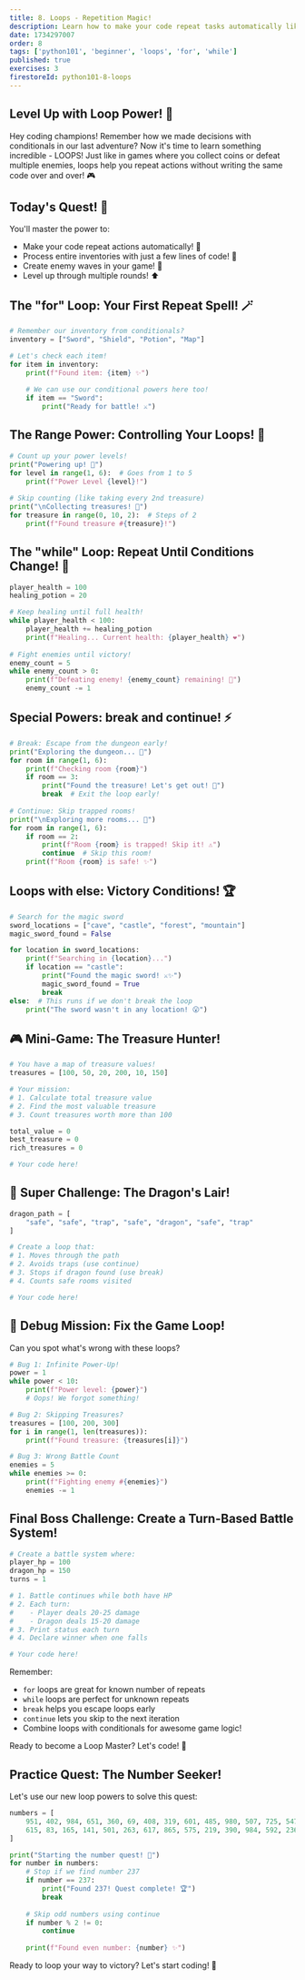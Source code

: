 ```yaml
---
title: 8. Loops - Repetition Magic! 
description: Learn how to make your code repeat tasks automatically like a true coding wizard!
date: 1734297007
order: 8
tags: ['python101', 'beginner', 'loops', 'for', 'while']
published: true
exercises: 3
firestoreId: python101-8-loops
---
```


## Level Up with Loop Power! 🔄

Hey coding champions! Remember how we made decisions with conditionals in our last adventure? Now it's time to learn something incredible - LOOPS! Just like in games where you collect coins or defeat multiple enemies, loops help you repeat actions without writing the same code over and over! 🎮

## Today's Quest! 🎯
You'll master the power to:
- Make your code repeat actions automatically! 🔄
- Process entire inventories with just a few lines of code! 🎒
- Create enemy waves in your game! 👾
- Level up through multiple rounds! ⬆️

## The "for" Loop: Your First Repeat Spell! 🪄

```python showLineNumbers
# Remember our inventory from conditionals?
inventory = ["Sword", "Shield", "Potion", "Map"]

# Let's check each item!
for item in inventory:
    print(f"Found item: {item} ✨")
    
    # We can use our conditional powers here too!
    if item == "Sword":
        print("Ready for battle! ⚔️")
```

## The Range Power: Controlling Your Loops! 🎯

```python showLineNumbers
# Count up your power levels!
print("Powering up! 🔋")
for level in range(1, 6):  # Goes from 1 to 5
    print(f"Power Level {level}!")
    
# Skip counting (like taking every 2nd treasure)
print("\nCollecting treasures! 💎")
for treasure in range(0, 10, 2):  # Steps of 2
    print(f"Found treasure #{treasure}!")
```

## The "while" Loop: Repeat Until Conditions Change! 🔄

```python showLineNumbers
player_health = 100
healing_potion = 20

# Keep healing until full health!
while player_health < 100:
    player_health += healing_potion
    print(f"Healing... Current health: {player_health} ❤️")
    
# Fight enemies until victory!
enemy_count = 5
while enemy_count > 0:
    print(f"Defeating enemy! {enemy_count} remaining! 👾")
    enemy_count -= 1
```

## Special Powers: break and continue! ⚡

```python showLineNumbers
# Break: Escape from the dungeon early!
print("Exploring the dungeon... 🏰")
for room in range(1, 6):
    print(f"Checking room {room}")
    if room == 3:
        print("Found the treasure! Let's get out! 💎")
        break  # Exit the loop early!
        
# Continue: Skip trapped rooms!
print("\nExploring more rooms... 🏰")
for room in range(1, 6):
    if room == 2:
        print(f"Room {room} is trapped! Skip it! ⚠️")
        continue  # Skip this room!
    print(f"Room {room} is safe! ✨")
```

## Loops with else: Victory Conditions! 🏆

```python showLineNumbers
# Search for the magic sword
sword_locations = ["cave", "castle", "forest", "mountain"]
magic_sword_found = False

for location in sword_locations:
    print(f"Searching in {location}...")
    if location == "castle":
        print("Found the magic sword! ⚔️✨")
        magic_sword_found = True
        break
else:  # This runs if we don't break the loop
    print("The sword wasn't in any location! 😮")
```

## 🎮 Mini-Game: The Treasure Hunter!

```python showLineNumbers
# You have a map of treasure values!
treasures = [100, 50, 20, 200, 10, 150]

# Your mission:
# 1. Calculate total treasure value
# 2. Find the most valuable treasure
# 3. Count treasures worth more than 100

total_value = 0
best_treasure = 0
rich_treasures = 0

# Your code here!
```

## 🌟 Super Challenge: The Dragon's Lair!

```python showLineNumbers
dragon_path = [
    "safe", "safe", "trap", "safe", "dragon", "safe", "trap"
]

# Create a loop that:
# 1. Moves through the path
# 2. Avoids traps (use continue)
# 3. Stops if dragon found (use break)
# 4. Counts safe rooms visited

# Your code here!
```

## 🎯 Debug Mission: Fix the Game Loop!

Can you spot what's wrong with these loops?

```python showLineNumbers
# Bug 1: Infinite Power-Up!
power = 1
while power < 10:
    print(f"Power level: {power}")
    # Oops! We forgot something!

# Bug 2: Skipping Treasures?
treasures = [100, 200, 300]
for i in range(1, len(treasures)):
    print(f"Found treasure: {treasures[i]}")

# Bug 3: Wrong Battle Count
enemies = 5
while enemies >= 0:
    print(f"Fighting enemy #{enemies}")
    enemies -= 1
```

## Final Boss Challenge: Create a Turn-Based Battle System!

```python showLineNumbers
# Create a battle system where:
player_hp = 100
dragon_hp = 150
turns = 1

# 1. Battle continues while both have HP
# 2. Each turn:
#    - Player deals 20-25 damage
#    - Dragon deals 15-20 damage
# 3. Print status each turn
# 4. Declare winner when one falls

# Your code here!
```

Remember:
- `for` loops are great for known number of repeats
- `while` loops are perfect for unknown repeats
- `break` helps you escape loops early
- `continue` lets you skip to the next iteration
- Combine loops with conditionals for awesome game logic!

Ready to become a Loop Master? Let's code! 🚀

## Practice Quest: The Number Seeker!

Let's use our new loop powers to solve this quest:

```python showLineNumbers
numbers = [
    951, 402, 984, 651, 360, 69, 408, 319, 601, 485, 980, 507, 725, 547, 544,
    615, 83, 165, 141, 501, 263, 617, 865, 575, 219, 390, 984, 592, 236, 105, 942, 941
]

print("Starting the number quest! 🔢")
for number in numbers:
    # Stop if we find number 237
    if number == 237:
        print("Found 237! Quest complete! 🏆")
        break
        
    # Skip odd numbers using continue
    if number % 2 != 0:
        continue
        
    print(f"Found even number: {number} ✨")
```

Ready to loop your way to victory? Let's start coding! 🚀